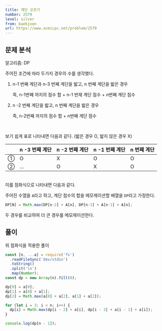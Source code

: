 ```yaml
---
title: 계단 오르기
number: 2579
level: silver
from: baekjoon
url: https://www.acmicpc.net/problem/2579
---
```


## 문제 분석

알고리즘: DP

주어진 조건에 따라 두가지 경우의 수를 생각했다.

1. n-1 번째 계단과 n-3 번째 계단을 밟고, n 번째 계단을 밟은 경우

   즉, n-1번째 까지의 점수 합 + n-1 번재 계단 점수 + n번째 계단 점수

2. n -2 번째 계단을 밟고, n 번째 계단을 밟은 경우

   즉, n-2번째 까지의 점수 합 + n번째 계단 점수

<br />

보기 쉽게 표로 나타내면 다음과 같다. (밟은 경우 O, 밟지 않은 경우 X)

|     | n -3 번째 계단 | n -2 번째 계단 | n -1 번째 계단 | n 번째 계단 |
| :-- | -------------- | -------------- | -------------- | ----------- |
| ①   | O              | X              | O              | O           |
| ②   | …              | O              | X              | O           |

<br />
이를 점화식으로 나타내면 다음과 같다.

주어진 수열을 `A`라고 하고, 계단 점수의 합을 메모제이션할 배열을 `DP`라고 가정한다.

```js
DP[N] = Math.max(DP[n-2] + A[n], DP[n-3] + A[n-1] + A[n];
```

두 경우를 비교하여 더 큰 경우를 메모제이션한다.

## 풀이

위 점화식을 적용한 풀이

```js
const [n, ...a] = require('fs')
  .readFileSync('dev/stdin')
  .toString()
  .split('\n')
  .map(Number);
const dp = new Array(n).fill(0);

dp[0] = a[0];
dp[1] = a[0] + a[1];
dp[2] = Math.max(a[0] + a[2], a[1] + a[2]);

for (let i = 3; i < n; i++) {
  dp[i] = Math.max(dp[i - 2] + a[i], dp[i - 3] + a[i - 1] + a[i]);
}

console.log(dp[n - 1]);
```
